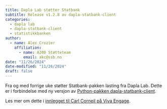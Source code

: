 ```yaml
---
title: Dapla Lab støtter Statbank
subtitle: Release v1.2.8 av dapla-statbank-client
categories:
  - dapla lab
  - dapla-statbank-client
  - statistikkbanken
author:
  - name: Alex Crozier
    affiliation: 
      - name: A200 Støtteteam
        email: akc@ssb.no
date: "11/26/2024"
date-modified: "11/26/2024"
draft: false
---
```


Fra og med forrige uke støtter Statbank-pakken lasting fra Dapla Lab. Dette er i forbindelse med ny versjon av [Python-pakken dapla-statbank-client](https://github.com/statisticsnorway/dapla-statbank-client).

Les mer om dette i [innlegget til Carl Corneil på Viva Engage](https://engage.cloud.microsoft/main/org/ssb.no/threads/eyJfdHlwZSI6IlRocmVhZCIsImlkIjoiMzA3MjMyMDU4MjU0MTMxMiJ9?trk_copy_link=V2).

